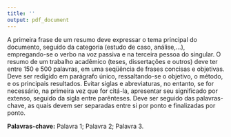 ```yaml
---
title: ''
output: pdf_document
---
```


\begin{center}
\thispagestyle{empty}
\section*{\normalsize\MakeUppercase{\textbf{RESUMO}}}
\end{center}

A primeira frase de um resumo deve expressar o tema principal do documento, seguido da categoria (estudo de caso, análise,...), empregando-se o verbo na voz passiva e na terceira pessoa do singular. O resumo de um trabalho acadêmico (teses, dissertações e outros) deve ter entre 150 e 500 palavras, em uma seqüência de frases concisas e objetivas. Deve ser redigido em parágrafo único, ressaltando-se o objetivo, o método, e os principais resultados. Evitar siglas e abreviaturas, no entanto, se for necessário, na primeira vez que for citá-la, apresentar seu significado por extenso, seguido da sigla entre parênteses. Deve ser seguido das palavras-chave, as quais devem ser separadas entre si por ponto e finalizadas por ponto.

**Palavras-chave:** Palavra 1; Palavra 2; Palavra 3.
